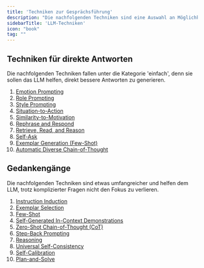 ```yaml
---
title: 'Techniken zur Gesprächsführung'
description: "Die nachfolgenden Techniken sind eine Auswahl an Möglichkeiten, wie du ein Großes Sprachmodell (Large Language Model, LLM) schneller zu einem gewünschten Ergebnis bringen kannst. Du findest hinter jeder Technik ein Beispiel, das du direkt selbst ausprobieren kannst, und die Quelle. Alle Techniken sind für Endanwender gedacht."
sidebarTitle: 'LLM-Techniken'
icon: "book"
tag: ""
---
```


## Techniken für direkte Antworten

Die nachfolgenden Techniken fallen unter die Kategorie 'einfach', denn sie sollen das LLM helfen, direkt bessere Antworten zu generieren.

1. [Emotion Prompting](/ki/technik/101)
2. [Role Prompting](/ki/technik/102)
3. [Style Prompting](/ki/technik/103)
4. [Situation-to-Action](/ki/technik/104)
5. [Similarity-to-Motivation](/ki/technik/105)
6. [Rephrase and Respond](/ki/technik/106)
7. [Retrieve, Read, and Reason](/ki/technik/107)
8. [Self-Ask](/ki/technik/108)
9. [Exemplar Generation (Few-Shot)](/ki/technik/109)
10. [Automatic Diverse Chain-of-Thought](/ki/technik/110)

## Gedankengänge

Die nachfolgenden Techniken sind etwas umfangreicher und helfen dem LLM, trotz komplizierter Fragen nicht den Fokus zu verlieren.

1. [Instruction Induction](/ki/technik/201)
2. [Exemplar Selection](/ki/technik/202)
3. [Few-Shot](/ki/technik/203)
4. [Self-Generated In-Context Demonstrations](/ki/technik/204)
5. [Zero-Shot Chain-of-Thought (CoT)](/ki/technik/205)
6. [Step-Back Prompting](/ki/technik/206)
7. [Reasoning](/ki/technik/207)
8. [Universal Self-Consistency](/ki/technik/208)
9. [Self-Calibration](/ki/technik/209)
10. [Plan-and-Solve](/ki/technik/210)
